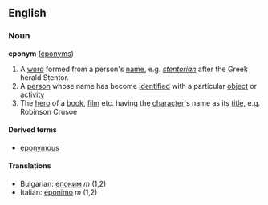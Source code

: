 ==English==
===Noun===
'''eponym''' ([[eponyms]])
{{wikipedia}}

#A [[word]] formed from a person's [[name]], e.g. ''[[stentorian]]'' after the Greek herald Stentor.
#A [[person]] whose name has become [[identified]] with a particular [[object]] or [[activity]]
#The [[hero]] of a [[book]], [[film]] etc. having the [[character]]'s name as its [[title]], e.g. Robinson Crusoe

====Derived terms====
*[[eponymous]]

====Translations====
*Bulgarian: [[епоним]] ''m'' (1,2)
*Italian: [[eponimo]] ''m'' (1,2)